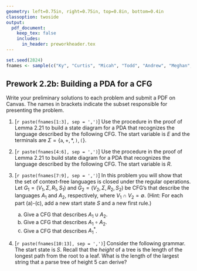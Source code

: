 ```yaml
---
geometry: left=0.75in, right=0.75in, top=0.8in, bottom=0.4in
classoption: twoside
output: 
  pdf_document:
    keep_tex: false
    includes:
      in_header: preworkheader.tex
---
```


```r
set.seed(2824)
fnames <- sample(c("Ky", "Curtis", "Micah", "Todd", "Andrew", "Meghan", "Allie", "David", "Connor", "Levi", "Ben", "Grace", "Joshua"))
```

## Prework 2.2b: Building a PDA for a CFG

Write your preliminary solutions to each problem and submit a PDF on Canvas. The names in brackets indicate the subset responsible for presenting the problem.

1. [`r paste(fnames[1:3], sep = ',')`] Use the procedure in the proof of Lemma 2.21 to build a state diagram for a PDA that recognizes the language described by the following CFG. The start variable is $E$ and the terminals are $\Sigma = \{\mathtt{a}, +, \ast, \mathtt{)}, \mathtt{(}\}$.
\begin{align*}
E & \rightarrow E + T \mid T \\
T & \rightarrow T \ast F \mid F \\
F & \rightarrow \mathtt{(} E \mathtt{)} \mid \mathtt{a}
\end{align*}

2. [`r paste(fnames[4:6], sep = ',')`] Use the procedure in the proof of Lemma 2.21 to build state diagram for a PDA that recognizes the language described by the following CFG. The start variable is $R$.
\begin{align*}
R & \rightarrow XRX \mid S \\
S & \rightarrow \mathtt{a}T\mathtt{b} \mid \mathtt{b}T\mathtt{a} \\
T & \rightarrow XTX \mid X \mid \varepsilon \\
X & \rightarrow \mathtt{a} \mid \mathtt{b}
\end{align*}

3. [`r paste(fnames[7:9], sep = ',')`] In this problem you will show that the set of context-free languages is closed under the regular operations. Let $G_1 = (V_1, \Sigma, R_1, S_1)$ and $G_2 = (V_2, \Sigma, R_2, S_2)$ be CFG's that describe the languages $A_1$ and $A_2$, respectively, where $V_1 \cap V_2 = \emptyset$. (Hint: For each part (a)-(c), add a new start state $S$ and a new first rule.)
    a. Give a CFG that describes $A_1 \cup A_2$. 
    b. Give a CFG that describes $A_1 \circ A_2$. 
    c. Give a CFG that describes $A_1^*$. 
    
4. [`r paste(fnames[10:13], sep = ',')`] Consider the following grammar. The start state is $S$.
\begin{align*}
S & \rightarrow \varepsilon \mid \mathtt{0}S\mathtt{1} \mid SAS \mid \mathtt{111} \\
A & \rightarrow \mathtt{1}A{0} \mid \mathtt{0} \mid \mathtt{010} \mid ASA
\end{align*}
Recall that the *height* of a tree is the length of the longest path from the root to a leaf. What is the length of the largest string that a parse tree of height 5 can derive?

\medskip
\mbox{}\xrfill[2pt]{1pt}\textsc{\small begin your solutions below this line}\xrfill[2pt]{1pt}\mbox{}

    
